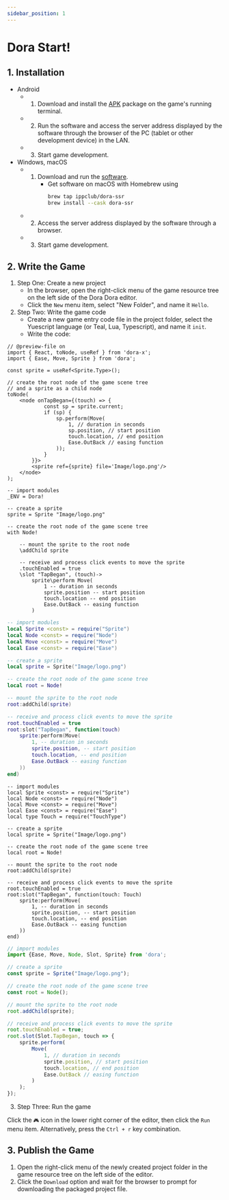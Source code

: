 ```yaml
---
sidebar_position: 1
---
```



# Dora Start!

## 1. Installation

- Android
  - 1. Download and install the [APK](https://github.com/ippclub/Dora-SSR/releases/latest) package on the game's running terminal.
  - 2. Run the software and access the server address displayed by the software through the browser of the PC (tablet or other development device) in the LAN.
  - 3. Start game development.
- Windows, macOS
  - 1. Download and run the [software](https://github.com/ippclub/Dora-SSR/releases/latest).
       - Get software on macOS with Homebrew using
          ```sh
          brew tap ippclub/dora-ssr
          brew install --cask dora-ssr
          ```
  - 2. Access the server address displayed by the software through a browser.
  - 3. Start game development.

## 2. Write the Game

1. Step One: Create a new project
   - In the browser, open the right-click menu of the game resource tree on the left side of the Dora Dora editor.
   - Click the `New` menu item, select "New Folder", and name it `Hello`.
2. Step Two: Write the game code
   - Create a new game entry code file in the project folder, select the Yuescript language (or Teal, Lua, Typescript), and name it `init`.
   - Write the code:

<Tabs>
<TabItem value="tsx" label="TSX">

```tsx title="Hello/init.tsx"
// @preview-file on
import { React, toNode, useRef } from 'dora-x';
import { Ease, Move, Sprite } from 'dora';

const sprite = useRef<Sprite.Type>();

// create the root node of the game scene tree
// and a sprite as a child node
toNode(
	<node onTapBegan={(touch) => {
			const sp = sprite.current;
			if (sp) {
				sp.perform(Move(
					1, // duration in seconds
					sp.position, // start position
					touch.location, // end position
					Ease.OutBack // easing function
				));
			}
		}}>
		<sprite ref={sprite} file='Image/logo.png'/>
	</node>
);
```

</TabItem>
<TabItem value="yue" label="Yuescript">

```yue title="Hello/init.yue"
-- import modules
_ENV = Dora!

-- create a sprite
sprite = Sprite "Image/logo.png"

-- create the root node of the game scene tree
with Node!

	-- mount the sprite to the root node
	\addChild sprite

	-- receive and process click events to move the sprite
	.touchEnabled = true
	\slot "TapBegan", (touch)->
		sprite\perform Move(
			1 -- duration in seconds
			sprite.position -- start position
			touch.location -- end position
			Ease.OutBack -- easing function
		)
```

</TabItem>
<TabItem value="lua" label="Lua">

```lua title="Hello/init.lua"
-- import modules
local Sprite <const> = require("Sprite")
local Node <const> = require("Node")
local Move <const> = require("Move")
local Ease <const> = require("Ease")

-- create a sprite
local sprite = Sprite("Image/logo.png")

-- create the root node of the game scene tree
local root = Node!

-- mount the sprite to the root node
root:addChild(sprite)

-- receive and process click events to move the sprite
root.touchEnabled = true
root:slot("TapBegan", function(touch)
	sprite:perform(Move(
		1, -- duration in seconds
		sprite.position, -- start position
		touch.location, -- end position
		Ease.OutBack -- easing function
	))
end)
```

</TabItem>
<TabItem value="tl" label="Teal">

```tl title="Hello/init.tl"
-- import modules
local Sprite <const> = require("Sprite")
local Node <const> = require("Node")
local Move <const> = require("Move")
local Ease <const> = require("Ease")
local type Touch = require("TouchType")

-- create a sprite
local sprite = Sprite("Image/logo.png")

-- create the root node of the game scene tree
local root = Node!

-- mount the sprite to the root node
root:addChild(sprite)

-- receive and process click events to move the sprite
root.touchEnabled = true
root:slot("TapBegan", function(touch: Touch)
	sprite:perform(Move(
		1, -- duration in seconds
		sprite.position, -- start position
		touch.location, -- end position
		Ease.OutBack -- easing function
	))
end)
```

</TabItem>
<TabItem value="ts" label="Typescript">

```ts title="Hello/init.ts"
// import modules
import {Ease, Move, Node, Slot, Sprite} from 'dora';

// create a sprite
const sprite = Sprite("Image/logo.png");

// create the root node of the game scene tree
const root = Node();

// mount the sprite to the root node
root.addChild(sprite);

// receive and process click events to move the sprite
root.touchEnabled = true;
root.slot(Slot.TapBegan, touch => {
	sprite.perform(
		Move(
			1, // duration in seconds
			sprite.position, // start position
			touch.location, // end position
			Ease.OutBack // easing function
		)
	);
});
```

</TabItem>
</Tabs>

3. Step Three: Run the game

Click the `🎮` icon in the lower right corner of the editor, then click the `Run` menu item. Alternatively, press the `Ctrl + r` key combination.

## 3. Publish the Game

1. Open the right-click menu of the newly created project folder in the game resource tree on the left side of the editor.
2. Click the `Download` option and wait for the browser to prompt for downloading the packaged project file.
